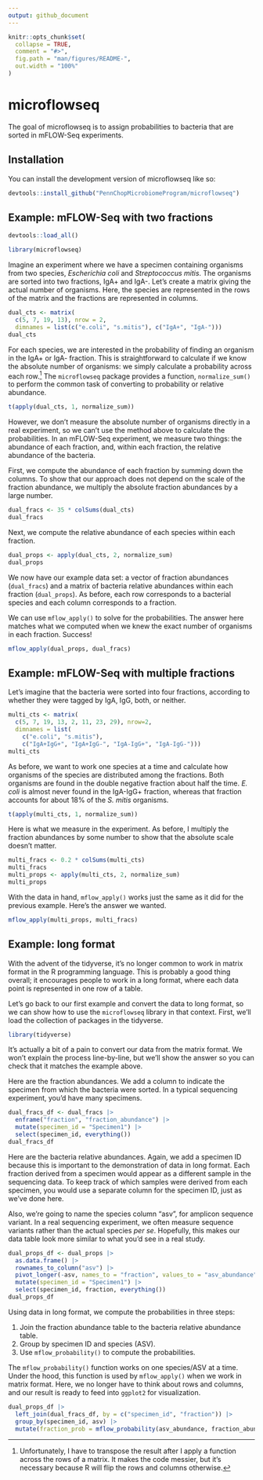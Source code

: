 ```yaml
---
output: github_document
---
```


<!-- README.md is generated from README.Rmd. Please edit that file -->

```r
knitr::opts_chunk$set(
  collapse = TRUE,
  comment = "#>",
  fig.path = "man/figures/README-",
  out.width = "100%"
)
```

# microflowseq

<!-- badges: start -->
<!-- badges: end -->

The goal of microflowseq is to assign probabilities to bacteria that are sorted
in mFLOW-Seq experiments.

## Installation

You can install the development version of microflowseq like so:

``` r
devtools::install_github("PennChopMicrobiomeProgram/microflowseq")
```

## Example: mFLOW-Seq with two fractions

```r
devtools::load_all()
```

```r
library(microflowseq)
```

Imagine an experiment where we have a specimen containing organisms from two
species, *Escherichia coli* and *Streptococcus mitis*. The organisms are sorted
into two fractions, IgA+ and IgA-. Let's create a matrix giving the actual
number of organisms. Here, the species are represented in the rows of the
matrix and the fractions are represented in columns.

```r
dual_cts <- matrix(
  c(5, 7, 19, 13), nrow = 2,
  dimnames = list(c("e.coli", "s.mitis"), c("IgA+", "IgA-")))
dual_cts
```

For each species, we are interested in the probability of finding an organism
in the IgA+ or IgA- fraction. This is straightforward to calculate if we know
the absolute number of organisms: we simply calculate a probability across each
row.[^1] The `microflowseq` package provides a function, `normalize_sum()` to
perform the common task of converting to probability or relative abundance.

[^1]: Unfortunately, I have to transpose the result after I apply a function
across the rows of a matrix. It makes the code messier, but it's necessary
because R will flip the rows and columns otherwise.

```r
t(apply(dual_cts, 1, normalize_sum))
```

However, we don't measure the absolute number of organisms directly in a real
experiment, so we can't use the method above to calculate the probabilities. In
an mFLOW-Seq experiment, we measure two things: the abundance of each fraction,
and, within each fraction, the relative abundance of the bacteria.

First, we compute the abundance of each fraction by summing down the columns.
To show that our approach does not depend on the scale of the fraction
abundance, we multiply the absolute fraction abundances by a large number.

```r
dual_fracs <- 35 * colSums(dual_cts)
dual_fracs
```

Next, we compute the relative abundance of each species within each fraction.

```r
dual_props <- apply(dual_cts, 2, normalize_sum)
dual_props
```

We now have our example data set: a vector of fraction abundances
(`dual_fracs`) and a matrix of bacteria relative abundances within each
fraction (`dual_props`). As before, each row corresponds to a bacterial species
and each column corresponds to a fraction.

We can use `mflow_apply()` to solve for the probabilities. The answer here
matches what we computed when we knew the exact number of organisms in each
fraction. Success!

```r
mflow_apply(dual_props, dual_fracs)
```

## Example: mFLOW-Seq with multiple fractions

Let's imagine that the bacteria were sorted into four fractions, according to
whether they were tagged by IgA, IgG, both, or neither.

```r
multi_cts <- matrix(
  c(5, 7, 19, 13, 2, 11, 23, 29), nrow=2,
  dimnames = list(
    c("e.coli", "s.mitis"),
    c("IgA+IgG+", "IgA+IgG-", "IgA-IgG+", "IgA-IgG-")))
multi_cts
```

As before, we want to work one species at a time and calculate how organisms of
the species are distributed among the fractions. Both organisms are found in
the double negative fraction about half the time. *E. coli* is almost never
found in the IgA-IgG+ fraction, whereas that fraction accounts for about 18% of
the *S. mitis* organisms.

```r
t(apply(multi_cts, 1, normalize_sum))
```

Here is what we measure in the experiment. As before, I multiply the fraction
abundances by some number to show that the absolute scale doesn't matter.

```r
multi_fracs <- 0.2 * colSums(multi_cts)
multi_fracs
multi_props <- apply(multi_cts, 2, normalize_sum)
multi_props
```

With the data in hand, `mflow_apply()` works just the same as it did for the
previous example. Here's the answer we wanted.

```r
mflow_apply(multi_props, multi_fracs)
```

## Example: long format

With the advent of the tidyverse, it's no longer common to work in matrix
format in the R programming language. This is probably a good thing overall; it
encourages people to work in a long format, where each data point is
represented in one row of a table.

Let's go back to our first example and convert the data to long format, so we
can show how to use the `microflowseq` library in that context. First, we'll
load the collection of packages in the tidyverse.

```r
library(tidyverse)
```

It's actually a bit of a pain to convert our data from the matrix format. We
won't explain the process line-by-line, but we'll show the answer so you can
check that it matches the example above.

Here are the fraction abundances. We add a column to indicate the specimen from
which the bacteria were sorted. In a typical sequencing experiment, you'd have
many specimens.

```r
dual_fracs_df <- dual_fracs |>
  enframe("fraction", "fraction_abundance") |>
  mutate(specimen_id = "Specimen1") |>
  select(specimen_id, everything())
dual_fracs_df
```

Here are the bacteria relative abundances. Again, we add a specimen ID because
this is important to the demonstration of data in long format. Each fraction
derived from a specimen would appear as a different sample in the sequencing
data. To keep track of which samples were derived from each specimen, you would
use a separate column for the specimen ID, just as we've done here.

Also, we're going to name the species column "asv", for amplicon sequence
variant. In a real sequencing experiment, we often measure sequence variants
rather than the actual species *per se*. Hopefully, this makes our data table
look more similar to what you'd see in a real study.

```r
dual_props_df <- dual_props |>
  as.data.frame() |>
  rownames_to_column("asv") |>
  pivot_longer(-asv, names_to = "fraction", values_to = "asv_abundance") |>
  mutate(specimen_id = "Specimen1") |>
  select(specimen_id, fraction, everything())
dual_props_df
```

Using data in long format, we compute the probabilities in three steps:

1. Join the fraction abundance table to the bacteria relative abundance table.
2. Group by specimen ID and species (ASV).
3. Use `mflow_probability()` to compute the probabilities.

The `mflow_probability()` function works on one species/ASV at a time. Under
the hood, this function is used by `mflow_apply()` when we work in matrix
format. Here, we no longer have to think about rows and columns, and our result
is ready to feed into `ggplot2` for visualization.

```r
dual_props_df |>
  left_join(dual_fracs_df, by = c("specimen_id", "fraction")) |>
  group_by(specimen_id, asv) |>
  mutate(fraction_prob = mflow_probability(asv_abundance, fraction_abundance))
```
